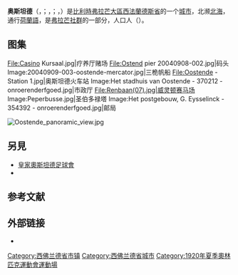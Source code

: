 {{NoteTA
|G1= 比利時地名
|G2= Football
}}
{{Infobox Belgium municipality
|name             = 奥斯坦德
|native_name      = <small>{{native name|nl|Oostende}}<br>{{native name|fr|Ostend}}<br>{{native name|de|Ostend}}<br></small>
|type             = {{BEL}}[[比利時城市列表|城市]]
|picture          = Oostende Europacentrum 01.jpg
|picture-legend   = 海灘與歐洲中心大樓
|map              = Oostende West-Flanders Belgium Map.svg
|map-legend       = 奥斯坦德在[[西法蘭德斯省|西法蘭德斯省]]的位置
|arms             = Wapen van Oostende.svg
|flag             = Afbeelding OostendeVlag.svg
|region           = {{BE-REG-FLE}}
|community        = {{BE-NL}}
|province         = {{BE-PROV-WV}}
|arrondissement   = [[奧斯滕德區|奧斯滕德區]]
|nis              = 35013
|pyramid-date     = 2006年1月1日
|0–19             = 17.83
|20–64            = 56.88
|65               = 25.29
|foreigners       = 3.95
|foreigners-date  = 2005年7月1日
|mayor            = Bart Tommelein ([[开放弗拉芒自由民主党|Open VLD]])
|majority         = [[开放弗拉芒自由民主党|Open VLD]],  [[新弗拉芒人聯盟|N-VA]],  [[綠黨_(比利時)|Groen]], [[基督教民主和弗拉芒|CD&V]]
|postal-codes     = 8400
|telephone-area   = 059
|web              = {{url|https://www.oostende.be/}}
|coordinates      = {{coord|51|14|N|02|55|E|region:BE|display=inline,title}}
}}
'''奥斯坦德'''（{{lang-nl|Oostende}}，{{IPA-nl|ˌoːstˈɛndə|-|Nl-Oostende.ogg}}；{{lang-fr|Ostende}}，{{IPA-fr|ɔstɑ̃d}}；{{lang-de|Ostende}}，{{IPA-de|ɔstˈʔɛndə}}）是[[比利時|比利時]][[弗拉芒大區|弗拉芒大區]][[西法蘭德斯省|西法蘭德斯省]]的一个[[比利時城市列表|城市]]，北濒[[北海_(大西洋)|北海]]，通行[[荷蘭語|荷蘭語]]，是[[弗拉芒社群|弗拉芒社群]]的一部分，人口{{wikidata|property|normal+|P1082}}人（{{wikidata|qualifier|P1082|P585}}）。

==图集==
<gallery class="center" perrow=4>
<!-- Add additional images only at Commons Category:Ostend, that's what Commons is for. -->
File:Casino Kursaal.jpg|疗养厅赌场
File:Ostend pier 20040908-002.jpg|码头
Image:20040909-003-oostende-mercator.jpg|三桅帆船
File:Oostende - Station 1.jpg|奥斯坦德火车站
Image:Het stadhuis van Oostende - 370212 - onroerenderfgoed.jpg|市政厅
File:Renbaan(07).jpg|威灵顿赛马场
Image:Peperbusse.jpg|圣伯多禄塔
Image:Het postgebouw, G. Eysselinck - 354392 - onroerenderfgoed.jpg|邮局
</gallery>
[[File:Oostende_panoramic_view.jpg|thumb]]
{{Clear|left}}

== 另見 ==
* [[皇家奧斯坦德足球會|皇家奧斯坦德足球會]]
* {{link-en|皇家奧斯坦德體育會|A.S.V. Oostende K.M.|}}

== 参考文献 ==
{{Reflist}}

==外部链接==
* {{Commons category-inline|Oostende}}

{{西佛兰德省市镇}}
{{Authority control}}
{{DEFAULTSORT:Oostende}}
[[Category:西佛兰德省市镇|Category:西佛兰德省市镇]]
[[Category:西佛兰德省城市|Category:西佛兰德省城市]]
[[Category:1920年夏季奧林匹克運動會運動場|Category:1920年夏季奧林匹克運動會運動場]]
{{WestFlanders-geo-stub}}